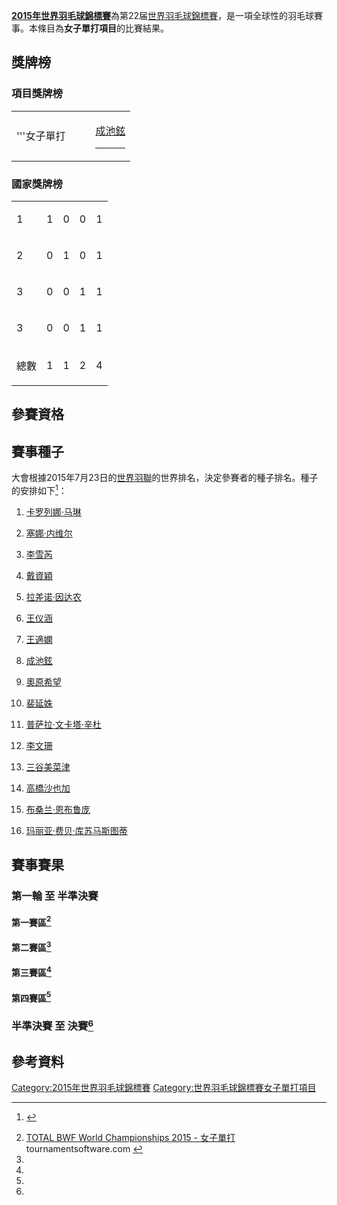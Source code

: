 {{noteTA|G1=Badminton}}
{{2015年世界羽毛球錦標賽}}
'''[[2015年世界羽毛球錦標賽|2015年世界羽毛球錦標賽]]'''為第22届[[世界羽毛球錦標賽|世界羽毛球錦標賽]]，是一項全球性的羽毛球賽事。本條目為'''女子單打項目'''的比賽結果。

== 獎牌榜 ==
=== 項目獎牌榜 ===
{| {{MedalistTable|type=項目}}
|-
|'''女子單打
|{{nowrap|{{flagicon|ESP}} [[卡罗列娜·马琳|卡罗列娜·马琳]]}}
|{{nowrap|{{flagicon|IND}} [[塞娜·内维尔|塞娜·内维尔]]}}
|{{flagicon|KOR}} [[成池鉉|成池鉉]]
<hr/>{{nowrap|{{flagicon|INA}} [[琳达·韦尼·法内特里|琳达·韦尼·法内特里]]}}
|}

=== 國家獎牌榜 ===
{| {{RankedMedalTable}}
|-
| 1 ||align=left|{{bat|ESP}} || 1 || 0 || 0 || 1
|-
| 2 ||align=left|{{bat|IND}} || 0 || 1 || 0 || 1
|-
| 3 ||align=left|{{bat|INA}} || 0 || 0 || 1 || 1
|-
| 3 ||align=left|{{bat|KOR}} || 0 || 0 || 1 || 1
|- class="sortbottom"
!colspan=2|總數|| 1 || 1 || 2 || 4
|}

==參賽資格==
{{main|2015年世界羽毛球錦標賽參賽資格#女子單打}}

==賽事種子==
大會根據2015年7月23日的[[世界羽聯|世界羽聯]]的世界排名，決定參賽者的種子排名。種子的安排如下<ref>{{cite web|title=Seeding Report - Version 1|url=http://www.bwfbadminton.org/file.aspx?id=652184&dl=1|publisher=BWF|accessdate=2015-07-28|archive-date=2015-09-05|archive-url=https://web.archive.org/web/20150905173339/http://www.bwfbadminton.org/file.aspx?id=652184&dl=1|dead-url=no}} {{en}}</ref>：
{{col-begin}}
{{col-2}}
#{{flagicon|ESP}} [[卡罗列娜·马琳|卡罗列娜·马琳]]
#{{flagicon|IND}} [[塞娜·内维尔|塞娜·内维尔]]
#{{flagicon|CHN}} [[李雪芮|李雪芮]]
#{{flagicon|TPE}} [[戴資穎|戴資穎]]
#{{flagicon|THA}} [[拉差诺·因达农|拉差诺·因达农]]
#{{flagicon|CHN}} [[王仪涵|王仪涵]]
#{{flagicon|CHN}} [[王適嫻|王適嫻]]
#{{flagicon|KOR}} [[成池鉉|成池鉉]]
</ol>
{{col-2}}
<ol start="9">
<li>{{flagicon|JPN}} [[奧原希望|奧原希望]]
<li>{{flagicon|KOR}} [[裴延姝|裴延姝]]
<li>{{flagicon|IND}} [[普萨拉·文卡塔·辛杜|普萨拉·文卡塔·辛杜]]
<li>{{flagicon|CAN}} [[李文珊_(羽毛球運動員)|李文珊]]
<li>{{flagicon|JPN}} [[三谷美菜津|三谷美菜津]]
<li>{{flagicon|JPN}} [[高橋沙也加|高橋沙也加]]
<li>{{flagicon|THA}} [[布桑兰·恩布鲁庞|布桑兰·恩布鲁庞]]
<li>{{flagicon|INA}} [[玛丽亚·费贝·库苏马斯图蒂|玛丽亚·费贝·库苏马斯图蒂]]
</ol>
{{col-end}}

==賽事賽果==
===第一輪 至 半準決賽 ===
====第一賽區<ref name="WS">[http://bwf.tournamentsoftware.com/sport/draw.aspx?id=196570E9-BF0B-47C8-A3B9-1F766AAABC36&draw=3 TOTAL BWF World Championships 2015 - 女子單打] {{Wayback|url=http://bwf.tournamentsoftware.com/sport/draw.aspx?id=196570E9-BF0B-47C8-A3B9-1F766AAABC36&draw=3 |date=20210716095119 }} tournamentsoftware.com {{en}}</ref>====
{{16TeamBracket-Compact-Tennis3
| RD1=第一圈（48強）<br/>8月11日
| RD2=第二圈（32強）<br/>8月12日
| RD3=第三圈（16強）<br/>8月13日
| RD4=半準決賽（8強）<br/>8月14日
| team-width=170
| score-width=20

| RD1-seed01=1
| RD1-team01='''{{flagicon|ESP}} [[卡罗列娜·马琳|卡罗列娜·马琳]]
| RD1-score01-1=
| RD1-score01-2=
| RD1-score01-3=
| RD1-seed02=
| RD1-team02=輪空
| RD1-score02-1=
| RD1-score02-2=
| RD1-score02-3=

| RD1-seed03=
| RD1-team03='''{{flagicon|MAS}} [[鄭清憶|鄭清憶]]
| RD1-score03-1='''21
| RD1-score03-2='''21
| RD1-score03-3=
| RD1-seed04=
| RD1-team04={{flagicon|ITA}} [[让尼娜·奇科尼尼|让尼娜·奇科尼尼]]
| RD1-score04-1=13
| RD1-score04-2=8
| RD1-score04-3=

| RD1-seed05=16
| RD1-team05='''{{nowrap|{{flagicon|INA}} [[玛丽亚·费贝·库苏马斯图蒂|M·F·库苏马斯图蒂]]}}
| RD1-score05-1=
| RD1-score05-2=
| RD1-score05-3=
| RD1-seed06=
| RD1-team06=輪空
| RD1-score06-1=
| RD1-score06-2=
| RD1-score06-3=

| RD1-seed07=
| RD1-team07={{flagicon|TUR}} [[内斯里汉·伊吉特|内斯里汉·伊吉特]]
| RD1-score07-1=11
| RD1-score07-2=14
| RD1-score07-3=
| RD1-seed08=
| RD1-team08='''{{flagicon|TPE}} [[白馭珀|白馭珀]]
| RD1-score08-1='''21
| RD1-score08-2='''21
| RD1-score08-3=

| RD1-seed09=7
| RD1-team09='''{{flagicon|CHN}} [[王適嫻|王適嫻]]
| RD1-score09-1=
| RD1-score09-2=
| RD1-score09-3=
| RD1-seed10=
| RD1-team10=輪空
| RD1-score10-1=
| RD1-score10-2=
| RD1-score10-3=

| RD1-seed11=
| RD1-team11='''{{flagicon|USA}} [[王苑力|王苑力]]
| RD1-score11-1='''21
| RD1-score11-2='''21
| RD1-score11-3=
| RD1-seed12=
| RD1-team12={{flagicon|ENG}} [[方丹·米卡·查普曼|方丹·米卡·查普曼]]
| RD1-score12-1=12
| RD1-score12-2=19
| RD1-score12-3=

| RD1-seed13=15
| RD1-team13='''{{flagicon|THA}} [[布桑兰·恩布鲁庞|布桑兰·恩布鲁庞]]
| RD1-score13-1=
| RD1-score13-2=
| RD1-score13-3=
| RD1-seed14=
| RD1-team14=輪空
| RD1-score14-1=
| RD1-score14-2=
| RD1-score14-3=

| RD1-seed15=
| RD1-team15='''{{flagicon|FRA}} [[戴尔芬·兰萨克|戴尔芬·兰萨克]]
| RD1-score15-1='''21
| RD1-score15-2='''21
| RD1-score15-3=
| RD1-seed16=
| RD1-team16={{flagicon|RUS}} [[娜塔莉亚·佩米诺娃|娜塔莉亚·佩米诺娃]]
| RD1-score16-1=18
| RD1-score16-2=18
| RD1-score16-3=

| RD2-seed01=1
| RD2-team01='''{{flagicon|ESP}} [[卡罗列娜·马琳|卡罗列娜·马琳]]
| RD2-score01-1=19
| RD2-score01-2='''21
| RD2-score01-3='''21
| RD2-seed02=
| RD2-team02={{flagicon|MAS}} [[鄭清憶|鄭清憶]]
| RD2-score02-1='''21
| RD2-score02-2=14
| RD2-score02-3=13

| RD2-seed03=16
| RD2-team03={{nowrap|{{flagicon|INA}} [[玛丽亚·费贝·库苏马斯图蒂|M·F·库苏马斯图蒂]]}}
| RD2-score03-1='''21
| RD2-score03-2=13
| RD2-score03-3=9
| RD2-seed04=
| RD2-team04='''{{flagicon|TPE}} [[白馭珀|白馭珀]]
| RD2-score04-1=18
| RD2-score04-2='''21
| RD2-score04-3='''21

| RD2-seed05=7
| RD2-team05='''{{flagicon|CHN}} [[王適嫻|王適嫻]]
| RD2-score05-1='''21
| RD2-score05-2='''21
| RD2-score05-3=
| RD2-seed06=
| RD2-team06={{flagicon|USA}} [[王苑力|王苑力]]
| RD2-score06-1=13
| RD2-score06-2=11
| RD2-score06-3=

| RD2-seed07=15
| RD2-team07='''{{flagicon|THA}} [[布桑兰·恩布鲁庞|布桑兰·恩布鲁庞]]
| RD2-score07-1='''21
| RD2-score07-2='''21
| RD2-score07-3=
| RD2-seed08=
| RD2-team08={{flagicon|FRA}} [[戴尔芬·兰萨克|戴尔芬·兰萨克]]
| RD2-score08-1=18
| RD2-score08-2=9
| RD2-score08-3=

| RD3-seed01=1
| RD3-team01='''{{flagicon|ESP}} [[卡罗列娜·马琳|卡罗列娜·马琳]]
| RD3-score01-1='''21
| RD3-score01-2=18
| RD3-score01-3='''21
| RD3-seed02=
| RD3-team02={{flagicon|TPE}} [[白馭珀|白馭珀]]
| RD3-score02-1=11
| RD3-score02-2='''21
| RD3-score02-3=17

| RD3-seed03=7
| RD3-team03='''{{flagicon|CHN}} [[王適嫻|王適嫻]]
| RD3-score03-1='''24
| RD3-score03-2='''21
| RD3-score03-3=
| RD3-seed04=15
| RD3-team04={{nowrap|{{flagicon|THA}} [[布桑兰·恩布鲁庞|布桑兰·恩布鲁庞]]}}
| RD3-score04-1=22
| RD3-score04-2=11
| RD3-score04-3=

| RD4-seed01=1
| RD4-team01='''{{nowrap|{{flagicon|ESP}} [[卡罗列娜·马琳|卡罗列娜·马琳]]}}
| RD4-score01-1='''21
| RD4-score01-2='''21
| RD4-score01-3=
| RD4-seed02=7
| RD4-team02={{flagicon|CHN}} [[王適嫻|王適嫻]]
| RD4-score02-1=17
| RD4-score02-2=19
| RD4-score02-3=
}}

====第二賽區<ref name="WS"/>====
{{16TeamBracket-Compact-Tennis3
| RD1=第一圈（48強）<br/>8月11日
| RD2=第二圈（32強）<br/>8月12日
| RD3=第三圈（16強）<br/>8月13日
| RD4=半準決賽（8強）<br/>8月14日
| team-width=170
| score-width=20

| RD1-seed01=3
| RD1-team01='''{{flagicon|CHN}} [[李雪芮|李雪芮]]
| RD1-score01-1=
| RD1-score01-2=
| RD1-score01-3=
| RD1-seed02=
| RD1-team02=輪空
| RD1-score02-1=
| RD1-score02-2=
| RD1-score02-3=

| RD1-seed03=
| RD1-team03='''{{nowrap|{{flagicon|BUL}} [[佩蒂娅·内德尔奇娃|佩蒂娅·内德尔奇娃]]}}
| RD1-score03-1=13
| RD1-score03-2='''22
| RD1-score03-3='''21
| RD1-seed04=
| RD1-team04={{flagicon|CAN}} [[雷切尔·洪德里克|雷切尔·洪德里克]]
| RD1-score04-1='''21
| RD1-score04-2=20
| RD1-score04-3=13

| RD1-seed05=11
| RD1-team05='''{{flagicon|IND}} [[普萨拉·文卡塔·辛杜|P·V·辛杜]]
| RD1-score05-1=
| RD1-score05-2=
| RD1-score05-3=
| RD1-seed06=
| RD1-team06=輪空
| RD1-score06-1=
| RD1-score06-2=
| RD1-score06-3=

| RD1-seed07=
| RD1-team07='''{{flagicon|DEN}} [[萊恩·杰克斯菲德|萊恩·杰克斯菲德]]
| RD1-score07-1='''21
| RD1-score07-2='''21
| RD1-score07-3=
| RD1-seed08=
| RD1-team08={{flagicon|IRL}} [[克洛伊·马吉|克洛伊·马吉]]
| RD1-score08-1=18
| RD1-score08-2=10
| RD1-score08-3=

| RD1-seed09=8
| RD1-team09='''{{flagicon|KOR}} [[成池鉉|成池鉉]]
| RD1-score09-1=
| RD1-score09-2=
| RD1-score09-3=
| RD1-seed10=
| RD1-team10=輪空
| RD1-score10-1=
| RD1-score10-2=
| RD1-score10-3=

| RD1-seed11=
| RD1-team11={{flagicon|AUS}} [[Joy_Lai|Joy Lai]]
| RD1-score11-1=11
| RD1-score11-2=12
| RD1-score11-3=
| RD1-seed12=
| RD1-team12='''{{flagicon|HKG}} [[葉姵延|葉姵延]]
| RD1-score12-1='''21
| RD1-score12-2='''21
| RD1-score12-3=

| RD1-seed13=9
| RD1-team13='''{{flagicon|JPN}} [[奧原希望|奧原希望]]
| RD1-score13-1=
| RD1-score13-2=
| RD1-score13-3=
| RD1-seed14=
| RD1-team14=輪空
| RD1-score14-1=
| RD1-score14-2=
| RD1-score14-3=

| RD1-seed15=
| RD1-team15='''{{flagicon|THA}} [[蓬迪·布拉那巴硕|蓬迪·布拉那巴硕]]
| RD1-score15-1='''21
| RD1-score15-2='''23
| RD1-score15-3=
| RD1-seed16=
| RD1-team16={{flagicon|SCO}} [[克里斯蒂·吉尔莫|克里斯蒂·吉尔莫]]
| RD1-score16-1=15
| RD1-score16-2=21
| RD1-score16-3=

| RD2-seed01=3
| RD2-team01='''{{flagicon|CHN}} [[李雪芮|李雪芮]]
| RD2-score01-1='''21
| RD2-score01-2='''21
| RD2-score01-3=
| RD2-seed02=
| RD2-team02={{nowrap|{{flagicon|BUL}} [[佩蒂娅·内德尔奇娃|佩蒂娅·内德尔奇娃]]}}
| RD2-score02-1=10
| RD2-score02-2=11
| RD2-score02-3=

| RD2-seed03=11
| RD2-team03='''{{flagicon|IND}} [[普萨拉·文卡塔·辛杜|P·V·辛杜]]
| RD2-score03-1=11
| RD2-score03-2='''21
| RD2-score03-3='''21
| RD2-seed04=
| RD2-team04={{flagicon|DEN}} [[萊恩·杰克斯菲德|萊恩·杰克斯菲德]]
| RD2-score04-1='''21
| RD2-score04-2=17
| RD2-score04-3=16

| RD2-seed05=8
| RD2-team05='''{{flagicon|KOR}} [[成池鉉|成池鉉]]
| RD2-score05-1='''21
| RD2-score05-2='''21
| RD2-score05-3=
| RD2-seed06=
| RD2-team06={{flagicon|HKG}} [[葉姵延|葉姵延]]
| RD2-score06-1=14
| RD2-score06-2=16
| RD2-score06-3=

| RD2-seed07=9
| RD2-team07={{flagicon|JPN}} [[奧原希望|奧原希望]]
| RD2-score07-1=12
| RD2-score07-2='''21
| RD2-score07-3=14
| RD2-seed08=
| RD2-team08='''{{flagicon|THA}} [[蓬迪·布拉那巴硕|蓬迪·布拉那巴硕]]
| RD2-score08-1='''21
| RD2-score08-2=17
| RD2-score08-3='''21

| RD3-seed01=3
| RD3-team01={{flagicon|CHN}} [[李雪芮|李雪芮]]
| RD3-score01-1=17
| RD3-score01-2='''21
| RD3-score01-3=17
| RD3-seed02=11
| RD3-team02='''{{flagicon|IND}} [[普萨拉·文卡塔·辛杜|P·V·辛杜]]
| RD3-score02-1='''21
| RD3-score02-2=14
| RD3-score02-3='''21

| RD3-seed03=8
| RD3-team03='''{{flagicon|KOR}} [[成池鉉|成池鉉]]
| RD3-score03-1='''21
| RD3-score03-2='''21
| RD3-score03-3=
| RD3-seed04=
| RD3-team04={{nowrap|{{flagicon|THA}} [[蓬迪·布拉那巴硕|蓬迪·布拉那巴硕]]}}
| RD3-score04-1=9
| RD3-score04-2=16
| RD3-score04-3=

| RD4-seed01=11
| RD4-team01={{nowrap|{{flagicon|IND}} [[普萨拉·文卡塔·辛杜|P·V·辛杜]]}}
| RD4-score01-1=17
| RD4-score01-2='''21
| RD4-score01-3=16
| RD4-seed02=8
| RD4-team02='''{{flagicon|KOR}} [[成池鉉|成池鉉]]
| RD4-score02-1='''21
| RD4-score02-2=19
| RD4-score02-3='''21
}}

====第三賽區<ref name="WS"/>====
{{16TeamBracket-Compact-Tennis3
| RD1=第一圈（48強）<br/>8月11日
| RD2=第二圈（32強）<br/>8月12日
| RD3=第三圈（16強）<br/>8月13日
| RD4=半準決賽（8強）<br/>8月14日
| team-width=170
| score-width=20

| RD1-seed01=
| RD1-team01={{flagicon|NED}} [[苏拉娅·德维什·艾贝尔根|S·德维什·艾贝尔根]]
| RD1-score01-1=13
| RD1-score01-2=15
| RD1-score01-3=
| RD1-seed02=
| RD1-team02='''{{flagicon|INA}} [[琳达·韦尼·法内特里|L·W·法内特里]]
| RD1-score02-1='''21
| RD1-score02-2='''21
| RD1-score02-3=

| RD1-seed03=
| RD1-team03=輪空
| RD1-score03-1=
| RD1-score03-2=
| RD1-score03-3=
| RD1-seed04=13
| RD1-team04='''{{flagicon|JPN}} [[三谷美菜津|三谷美菜津]]
| RD1-score04-1=
| RD1-score04-2=
| RD1-score04-3=

| RD1-seed05=
| RD1-team05={{flagicon|MAS}} [[謝沂逾|謝沂逾]]
| RD1-score05-1=23
| RD1-score05-2=13
| RD1-score05-3=
| RD1-seed06=
| RD1-team06='''{{flagicon|TUR}} [[奥兹格·巴伊拉克|奥兹格·巴伊拉克]]
| RD1-score06-1='''25
| RD1-score06-2='''21
| RD1-score06-3=

| RD1-seed07=
| RD1-team07=輪空
| RD1-score07-1=
| RD1-score07-2=
| RD1-score07-3=
| RD1-seed08=5
| RD1-team08='''{{flagicon|THA}} [[拉差诺·因达农|拉差诺·因达农]]
| RD1-score08-1=
| RD1-score08-2=
| RD1-score08-3=

| RD1-seed09=
| RD1-team09='''{{flagicon|USA}} [[荣博|荣博]]
| RD1-score09-1=16
| RD1-score09-2='''22
| RD1-score09-3='''21
| RD1-seed10=
| RD1-team10={{nowrap|{{flagicon|ESP}} [[比阿特丽斯·科拉莱斯|比阿特丽斯·科拉莱斯]]}}
| RD1-score10-1='''21
| RD1-score10-2=20
| RD1-score10-3=17

| RD1-seed11=
| RD1-team11=輪空
| RD1-score11-1=
| RD1-score11-2=
| RD1-score11-3=
| RD1-seed12=12
| RD1-team12='''{{flagicon|CAN}} [[李文珊_(羽毛球運動員)|李文珊]]
| RD1-score12-1=
| RD1-score12-2=
| RD1-score12-3=

| RD1-seed13=
| RD1-team13='''{{flagicon|SIN}} [[陈嘉园|陈嘉园]]
| RD1-score13-1='''21
| RD1-score13-2='''21
| RD1-score13-3=
| RD1-seed14=
| RD1-team14={{flagicon|RUS}} [[克谢尼娅·波利卡波娃|克谢尼娅·波利卡波娃]]
| RD1-score14-1=14
| RD1-score14-2=9
| RD1-score14-3=

| RD1-seed15=
| RD1-team15=輪空
| RD1-score15-1=
| RD1-score15-2=
| RD1-score15-3=
| RD1-seed16=4
| RD1-team16='''{{flagicon|TPE}} [[戴資穎|戴資穎]]
| RD1-score16-1=
| RD1-score16-2=
| RD1-score16-3=

| RD2-seed01=
| RD2-team01='''{{flagicon|INA}} [[琳达·韦尼·法内特里|L·W·法内特里]]
| RD2-score01-1=19
| RD2-score01-2='''21
| RD2-score01-3='''21
| RD2-seed02=13
| RD2-team02={{flagicon|JPN}} [[三谷美菜津|三谷美菜津]]
| RD2-score02-1='''21
| RD2-score02-2=14
| RD2-score02-3=11

| RD2-seed03=
| RD2-team03={{nowrap|{{flagicon|TUR}} [[奥兹格·巴伊拉克|奥兹格·巴伊拉克]]}}
| RD2-score03-1=14
| RD2-score03-2=9
| RD2-score03-3=
| RD2-seed04=5
| RD2-team04='''{{flagicon|THA}} [[拉差诺·因达农|拉差诺·因达农]]
| RD2-score04-1='''21
| RD2-score04-2='''21
| RD2-score04-3=

| RD2-seed05=
| RD2-team05={{flagicon|USA}} [[荣博|荣博]]
| RD2-score05-1=13
| RD2-score05-2='''21
| RD2-score05-3=11
| RD2-seed06=12
| RD2-team06='''{{flagicon|CAN}} [[李文珊_(羽毛球運動員)|李文珊]]
| RD2-score06-1='''21
| RD2-score06-2=16
| RD2-score06-3='''21

| RD2-seed07=
| RD2-team07={{flagicon|SIN}} [[陈嘉园|陈嘉园]]
| RD2-score07-1=18
| RD2-score07-2=11
| RD2-score07-3=
| RD2-seed08=4
| RD2-team08='''{{flagicon|TPE}} [[戴資穎|戴資穎]]
| RD2-score08-1='''21
| RD2-score08-2='''21
| RD2-score08-3=

| RD3-seed01=
| RD3-team01='''{{flagicon|INA}} [[琳达·韦尼·法内特里|L·W·法内特里]]
| RD3-score01-1=24
| RD3-score01-2='''21
| RD3-score01-3=''5
| RD3-seed02=5
| RD3-team02={{nowrap|{{flagicon|THA}} [[拉差诺·因达农|R·因达农]] (中途退出)}}
| RD3-score02-1='''26
| RD3-score02-2=10
| RD3-score02-3=''8

| RD3-seed03=12
| RD3-team03={{flagicon|CAN}} [[李文珊_(羽毛球運動員)|李文珊]]
| RD3-score03-1=15
| RD3-score03-2=19
| RD3-score03-3=
| RD3-seed04=4
| RD3-team04='''{{flagicon|TPE}} [[戴資穎|戴資穎]]
| RD3-score04-1='''21
| RD3-score04-2='''21
| RD3-score04-3=

| RD4-seed01=
| RD4-team01='''{{nowrap|{{flagicon|INA}} [[琳达·韦尼·法内特里|L·W·法内特里]]}}
| RD4-score01-1=14
| RD4-score01-2='''22
| RD4-score01-3='''21
| RD4-seed02=4
| RD4-team02={{flagicon|TPE}} [[戴資穎|戴資穎]]
| RD4-score02-1='''21
| RD4-score02-2=20
| RD4-score02-3=12
}}

====第四賽區<ref name="WS"/>====
{{16TeamBracket-Compact-Tennis3
| RD1=第一圈（48強）<br/>8月11日
| RD2=第二圈（32強）<br/>8月12日
| RD3=第三圈（16強）<br/>8月13日
| RD4=半準決賽（8強）<br/>8月14日
| team-width=170
| score-width=20

| RD1-seed01=
| RD1-team01='''{{flagicon|BUL}} [[琳达·塞奇妮|琳达·塞奇妮]]
| RD1-score01-1='''21
| RD1-score01-2=11
| RD1-score01-3='''21
| RD1-seed02=
| RD1-team02={{flagicon|GER}} [[卡琳·施纳泽|卡琳·施纳泽]]
| RD1-score02-1=18
| RD1-score02-2='''21
| RD1-score02-3=18

| RD1-seed03=
| RD1-team03=輪空
| RD1-score03-1=
| RD1-score03-2=
| RD1-score03-3=
| RD1-seed04=10
| RD1-team04='''{{flagicon|KOR}} [[裴延姝|裴延姝]]
| RD1-score04-1=
| RD1-score04-2=
| RD1-score04-3=

| RD1-seed05=
| RD1-team05={{nowrap|{{flagicon|NGR}} [[格雷斯·加布里埃尔|格雷斯·加布里埃尔]]}}
| RD1-score05-1=10
| RD1-score05-2=5
| RD1-score05-3=
| RD1-seed06=
| RD1-team06='''{{flagicon|VIE}} [[武氏妆|武氏妆]]
| RD1-score06-1='''21
| RD1-score06-2='''21
| RD1-score06-3=

| RD1-seed07=
| RD1-team07=輪空
| RD1-score07-1=
| RD1-score07-2=
| RD1-score07-3=
| RD1-seed08=6
| RD1-team08='''{{flagicon|CHN}} [[王仪涵|王仪涵]]
| RD1-score08-1=
| RD1-score08-2=
| RD1-score08-3=

| RD1-seed09=
| RD1-team09='''{{flagicon|SUI}} [[萨布丽娜·贾奎特|萨布丽娜·贾奎特]]
| RD1-score09-1='''21
| RD1-score09-2='''21
| RD1-score09-3=
| RD1-seed10=
| RD1-team10={{flagicon|UKR}} [[玛丽亚·乌利蒂娜|玛丽亚·乌利蒂娜]]
| RD1-score10-1=11
| RD1-score10-2=17
| RD1-score10-3=

| RD1-seed11=
| RD1-team11=輪空
| RD1-score11-1=
| RD1-score11-2=
| RD1-score11-3=
| RD1-seed12=14
| RD1-team12='''{{flagicon|JPN}} [[高橋沙也加|高橋沙也加]]
| RD1-score12-1=
| RD1-score12-2=
| RD1-score12-3=

| RD1-seed13=
| RD1-team13='''{{flagicon|HKG}} [[張雁宜|張雁宜]]
| RD1-score13-1='''21
| RD1-score13-2='''21
| RD1-score13-3=
| RD1-seed14=
| RD1-team14={{flagicon|EST}} [[卡蒂·托尔莫夫|卡蒂·托尔莫夫]]
| RD1-score14-1=15
| RD1-score14-2=11
| RD1-score14-3=

| RD1-seed15=
| RD1-team15=輪空
| RD1-score15-1=
| RD1-score15-2=
| RD1-score15-3=
| RD1-seed16=2
| RD1-team16='''{{flagicon|IND}} [[塞娜·内维尔|塞娜·内维尔]]
| RD1-score16-1=
| RD1-score16-2=
| RD1-score16-3=

| RD2-seed01=
| RD2-team01={{flagicon|BUL}} [[琳达·塞奇妮|琳达·塞奇妮]]
| RD2-score01-1=14
| RD2-score01-2='''23
| RD2-score01-3=8
| RD2-seed02=10
| RD2-team02='''{{flagicon|KOR}} [[裴延姝|裴延姝]]
| RD2-score02-1='''21
| RD2-score02-2=21
| RD2-score02-3='''21

| RD2-seed03=
| RD2-team03={{flagicon|VIE}} [[武氏妆|武氏妆]]
| RD2-score03-1=18
| RD2-score03-2='''21
| RD2-score03-3=12
| RD2-seed04=6
| RD2-team04='''{{flagicon|CHN}} [[王仪涵|王仪涵]]
| RD2-score04-1='''21
| RD2-score04-2=17
| RD2-score04-3='''21

| RD2-seed05=
| RD2-team05={{nowrap|{{flagicon|SUI}} [[萨布丽娜·贾奎特|萨布丽娜·贾奎特]]}}
| RD2-score05-1=8
| RD2-score05-2=17
| RD2-score05-3=
| RD2-seed06=14
| RD2-team06='''{{flagicon|JPN}} [[高橋沙也加|高橋沙也加]]
| RD2-score06-1='''21
| RD2-score06-2='''21
| RD2-score06-3=

| RD2-seed07=
| RD2-team07={{flagicon|HKG}} [[張雁宜|張雁宜]]
| RD2-score07-1=13
| RD2-score07-2=9
| RD2-score07-3=
| RD2-seed08=2
| RD2-team08='''{{flagicon|IND}} [[塞娜·内维尔|塞娜·内维尔]]
| RD2-score08-1='''21
| RD2-score08-2='''21
| RD2-score08-3=

| RD3-seed01=10
| RD3-team01={{flagicon|KOR}} [[裴延姝|裴延姝]]
| RD3-score01-1='''21
| RD3-score01-2=18
| RD3-score01-3=8
| RD3-seed02=6
| RD3-team02='''{{flagicon|CHN}} [[王仪涵|王仪涵]]
| RD3-score02-1=17
| RD3-score02-2='''21
| RD3-score02-3='''21

| RD3-seed03=14
| RD3-team03={{flagicon|JPN}} [[高橋沙也加|高橋沙也加]]
| RD3-score03-1=18
| RD3-score03-2=14
| RD3-score03-3=
| RD3-seed04=2
| RD3-team04='''{{nowrap|{{flagicon|IND}} [[塞娜·内维尔|塞娜·内维尔]]}}
| RD3-score04-1='''21
| RD3-score04-2='''21
| RD3-score04-3=

| RD4-seed01=6
| RD4-team01={{flagicon|CHN}} [[王仪涵|王仪涵]]
| RD4-score01-1=15
| RD4-score01-2='''21
| RD4-score01-3=19
| RD4-seed02=2
| RD4-team02='''{{nowrap|{{flagicon|IND}} [[塞娜·内维尔|塞娜·内维尔]]}}
| RD4-score02-1='''21
| RD4-score02-2=19
| RD4-score02-3='''21
}}

===半準決賽 至 決賽<ref name="WS"/>===
{{8TeamBracket-Tennis3
| RD1=半準決賽<br/>8月14日
| RD2=準決賽<br/>8月15日
| RD3=決賽<br/>8月16日
| team-width=200
| score-width=20

| RD1-seed1=1
| RD1-team1='''{{flagicon|ESP}} [[卡罗列娜·马琳|卡罗列娜·马琳]]
| RD1-score1-1='''21
| RD1-score1-2='''21
| RD1-score1-3=
| RD1-seed2=7
| RD1-team2={{flagicon|CHN}} [[王適嫻|王適嫻]]
| RD1-score2-1=17
| RD1-score2-2=19
| RD1-score2-3=

| RD1-seed3=11
| RD1-team3={{nowrap|{{flagicon|IND}} [[普萨拉·文卡塔·辛杜|普萨拉·文卡塔·辛杜]]}}
| RD1-score3-1=17
| RD1-score3-2='''21
| RD1-score3-3=16
| RD1-seed4=8
| RD1-team4=''''{{flagicon|KOR}} [[成池鉉|成池鉉]]
| RD1-score4-1='''21
| RD1-score4-2=19
| RD1-score4-3='''21

| RD1-seed5= 
| RD1-team5='''{{flagicon|INA}} [[琳达·韦尼·法内特里|琳达·韦尼·法内特里]]
| RD1-score5-1=14
| RD1-score5-2='''22
| RD1-score5-3='''21
| RD1-seed6=4
| RD1-team6={{flagicon|TPE}} [[戴資穎|戴資穎]]
| RD1-score6-1='''21
| RD1-score6-2=20
| RD1-score6-3=12

| RD1-seed7=6
| RD1-team7={{flagicon|CHN}} [[王仪涵|王仪涵]]
| RD1-score7-1=15
| RD1-score7-2='''21
| RD1-score7-3=19
| RD1-seed8=2
| RD1-team8='''{{flagicon|IND}} [[塞娜·内维尔|塞娜·内维尔]]
| RD1-score8-1='''21
| RD1-score8-2=19
| RD1-score8-3='''21

| RD2-seed1=1
| RD2-team1='''{{flagicon|ESP}} [[卡罗列娜·马琳|卡罗列娜·马琳]]
| RD2-score1-1='''21
| RD2-score1-2=15
| RD2-score1-3='''21
| RD2-seed2=8
| RD2-team2={{flagicon|KOR}} [[成池鉉|成池鉉]]
| RD2-score2-1=17
| RD2-score2-2='''21
| RD2-score2-3=16

| RD2-seed3= 
| RD2-team3={{nowrap|{{flagicon|INA}} [[琳达·韦尼·法内特里|琳达·韦尼·法内特里]]}}
| RD2-score3-1=17
| RD2-score3-2=17
| RD2-score3-3=
| RD2-seed4=2
| RD2-team4='''{{flagicon|IND}} [[塞娜·内维尔|塞娜·内维尔]]
| RD2-score4-1='''21
| RD2-score4-2='''21
| RD2-score4-3=

| RD3-seed1=1
| RD3-team1='''{{nowrap|{{flagicon|ESP}} [[卡罗列娜·马琳|卡罗列娜·马琳]]}}
| RD3-score1-1='''21
| RD3-score1-2='''21
| RD3-score1-3=
| RD3-seed2=2
| RD3-team2={{flagicon|IND}} [[塞娜·内维尔|塞娜·内维尔]]
| RD3-score2-1=16
| RD3-score2-2=19
| RD3-score2-3=
}}

== 參考資料 ==
{{Reflist}}

[[Category:2015年世界羽毛球錦標賽|Category:2015年世界羽毛球錦標賽]]
[[Category:世界羽毛球錦標賽女子單打項目|Category:世界羽毛球錦標賽女子單打項目]]